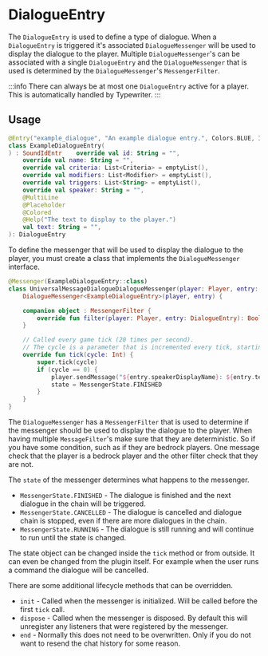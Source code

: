 # DialogueEntry

The `DialogueEntry` is used to define a type of dialogue. When a `DialogueEntry` is triggered it's associated `DialogueMessenger` will be used to display the dialogue to the player.
Multiple `DialogueMessenger`'s can be associated with a single `DialogueEntry` and the `DialogueMessenger` that is used is determined by the `DialogueMessenger`'s `MessengerFilter`.

:::info
There can always be at most one `DialogueEntry` active for a player. 
This is automatically handled by Typewriter.
:::

## Usage
```kotlin
@Entry("example_dialogue", "An example dialogue entry.", Colors.BLUE, Icons.MESSAGE)
class ExampleDialogueEntry(
) : SoundIdEntr    override val id: String = "",
    override val name: String = "",
    override val criteria: List<Criteria> = emptyList(),
    override val modifiers: List<Modifier> = emptyList(),
    override val triggers: List<String> = emptyList(),
    override val speaker: String = "",
    @MultiLine
    @Placeholder
    @Colored
    @Help("The text to display to the player.")
    val text: String = "",
): DialogueEntry
```

To define the messenger that will be used to display the dialogue to the player, you must create a class that implements the `DialogueMessenger` interface.
```kotlin
@Messenger(ExampleDialogueEntry::class)
class UniversalMessageDialogueDialogueMessenger(player: Player, entry: ExampleDialogueEntry) :
    DialogueMessenger<ExampleDialogueEntry>(player, entry) {

    companion object : MessengerFilter {
        override fun filter(player: Player, entry: DialogueEntry): Boolean = true
    }

    // Called every game tick (20 times per second).
    // The cycle is a parameter that is incremented every tick, starting at 0.
    override fun tick(cycle: Int) {
        super.tick(cycle)
        if (cycle == 0) {
            player.sendMessage("${entry.speakerDisplayName}: ${entry.text}".parsePlaceholders(player).asMini())
            state = MessengerState.FINISHED
        }
    }
}
```

The `DialogueMessenger` has a `MessengerFilter` that is used to determine if the messenger should be used to display the dialogue to the player. When having multiple `MessageFilter`'s make sure that they are deterministic. So if you have some condition, such as if they are bedrock players. One message check that the player is a bedrock player and the other filter check that they are not.

The `state` of the messenger determines what happens to the messenger. 
- `MessengerState.FINISHED` - The dialogue is finished and the next dialogue in the chain will be triggered.
- `MessengerState.CANCELLED` - The dialogue is cancelled and dialogue chain is stopped, even if there are more dialogues in the chain.
- `MessengerState.RUNNING` - The dialogue is still running and will continue to run until the state is changed.

The state object can be changed inside the `tick` method or from outside. It can even be changed from the plugin itself. For example when the user runs a command the dialogue will be cancelled.

There are some additional lifecycle methods that can be overridden.
- `init` - Called when the messenger is initialized. Will be called before the first `tick` call.
- `dispose` - Called when the messenger is disposed. By default this will unregister any listeners that were registered by the messenger.
- `end` - Normally this does not need to be overwritten. Only if you do not want to resend the chat history for some reason.
